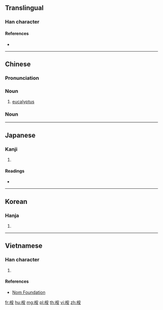 ==Translingual==

===Han character===
{{Han char|rn=75|rad=木|as=06|sn=10|four=43944|canj=DJV|ids=⿰木安}}

====References====
* {{Han ref|kx=0525.100|dkj=14763|dj=0914.050|hdz=21207.070|uh=6849|ud=26697|bh=D1DB|bd=53723}}

----

==Chinese==
{{zh-forms}}

===Pronunciation===
{{zh-pron
|m=ān,àn
|c=on1,on3
|mc=
|oc=
|ma=
|cat=n
}}

===Noun===
{{zh-noun}}

# [[eucalyptus]]

===Noun===
{{zh-see|案}}

----

==Japanese==

===Kanji===
{{ja-kanji|grade=|rs=木06}}

# {{defn|lang=ja|sort=木06}}

====Readings====
* {{ja-readings|on=[[あん]] (an)|kun=}}

----

==Korean==

===Hanja===
{{ko-hanja|hangeul=안|eumhun=|rv=an|mr=an|y=an}}

# {{defn|lang=ko|sort=木06}}

----

==Vietnamese==

===Han character===
{{vi-readings|rs=木06|hanviet=an}}

# {{defn|lang=vi|sort=木06}}

====References====
* [http://nomfoundation.org/common/nom_details.php?codepoint=6849 Nom Foundation]

[[fr:桉]]
[[hu:桉]]
[[mg:桉]]
[[pl:桉]]
[[th:桉]]
[[vi:桉]]
[[zh:桉]]